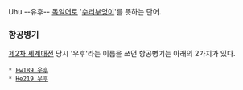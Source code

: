 Uhu
--유후--
[[독일어]]로 '[[수리부엉이]]'를 뜻하는 단어. 

=== 항공병기 ===
[[제2차 세계대전]] 당시 '우후'라는 이름을 쓰던 항공병기는 아래의 2가지가 있다.
 
 * [[Fw189 우후]]
 * [[He219 우후]]


